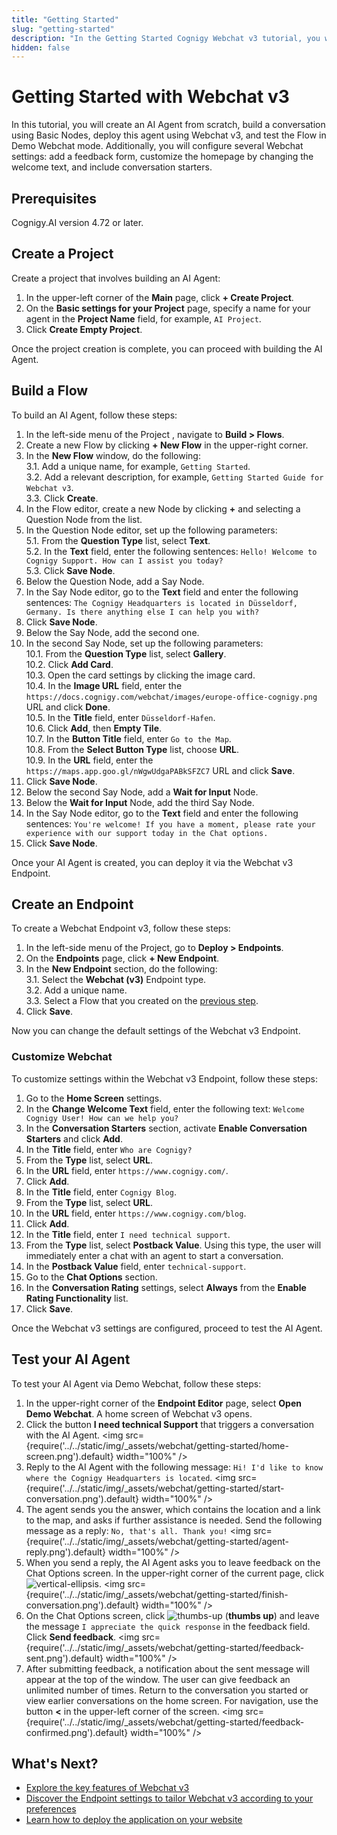 ```yaml
---
title: "Getting Started"
slug: "getting-started"
description: "In the Getting Started Cognigy Webchat v3 tutorial, you will create an AI Agent from scratch, build a conversation using Cognigy.AI Nodes, deploy this agent using Webchat v3, and test the Flow in Demo Webchat mode."
hidden: false
---
```


# Getting Started with Webchat v3

In this tutorial, you will create an AI Agent from scratch, build a conversation using Basic Nodes, deploy this agent using Webchat v3, and test the Flow in Demo Webchat mode. Additionally, you will configure several Webchat settings: add a feedback form, customize the homepage by changing the welcome text, and include conversation starters.

## Prerequisites

Cognigy.AI version 4.72 or later.

## Create a Project

Create a project that involves building an AI Agent:

1. In the upper-left corner of the **Main** page, click **+ Create Project**.
2. On the **Basic settings for your Project** page, specify a name for your agent in the **Project Name** field, for example, `AI Project`.
3. Click **Create Empty Project**.

Once the project creation is complete, you can proceed with building the AI Agent.

## Build a Flow

To build an AI Agent, follow these steps:

1. In the left-side menu of the Project , navigate to **Build > Flows**.
2. Create a new Flow by clicking **+ New Flow** in the upper-right corner.
3. In the **New Flow** window, do the following:<br />
    3.1. Add a unique name, for example, `Getting Started`.<br />
    3.2. Add a relevant description, for example, `Getting Started Guide for Webchat v3`.<br />
    3.3. Click **Create**.<br />
4. In the Flow editor, create a new Node by clicking **+** and selecting a Question Node from the list.
5. In the Question Node editor, set up the following parameters:<br />
    5.1. From the **Question Type** list, select **Text**.<br />
    5.2. In the **Text** field, enter the following sentences: `Hello! Welcome to Cognigy Support. How can I assist you today?`<br />
    5.3. Click **Save Node**.<br />
6. Below the Question Node, add a Say Node.
7. In the Say Node editor, go to the **Text** field and enter the following sentences: `The Cognigy Headquarters is located in Düsseldorf, Germany. Is there anything else I can help you with?`
8. Click **Save Node**.
9. Below the Say Node, add the second one.
10. In the second Say Node, set up the following parameters:<br />
    10.1. From the **Question Type** list, select **Gallery**.<br />
    10.2. Click **Add Card**.<br />
    10.3. Open the card settings by clicking the image card.<br />
    10.4. In the **Image URL** field, enter the `https://docs.cognigy.com/webchat/images/europe-office-cognigy.png` URL and click **Done**.<br />
    10.5. In the **Title** field, enter `Düsseldorf-Hafen`.<br />
    10.6. Click **Add**, then **Empty Tile**.<br />
    10.7. In the **Button Title** field, enter `Go to the Map`.<br />
    10.8. From the **Select Button Type** list, choose **URL**.<br />
    10.9. In the **URL** field, enter the `https://maps.app.goo.gl/nWgwUdgaPABkSFZC7` URL and click **Save**.<br />
11. Click **Save Node**.
12. Below the second Say Node, add a **Wait for Input** Node.
13. Below the **Wait for Input** Node, add the third Say Node.
14. In the Say Node editor, go to the **Text** field and enter the following sentences: `You're welcome! If you have a moment, please rate your experience with our support today in the Chat options.`
15. Click **Save Node**.

Once your AI Agent is created, you can deploy it via the Webchat v3 Endpoint.

## Create an Endpoint

To create a Webchat Endpoint v3, follow these steps:

1. In the left-side menu of the Project, go to **Deploy > Endpoints**.
2. On the **Endpoints** page, click **+ New Endpoint**.
3. In the **New Endpoint** section, do the following:<br />
    3.1. Select the **Webchat (v3)** Endpoint type.<br />
    3.2. Add a unique name.<br />
    3.3. Select a Flow that you created on the [previous step](#build-a-flow).<br />
4. Click **Save**.

Now you can change the default settings of the Webchat v3 Endpoint.

### Customize Webchat

To customize settings within the Webchat v3 Endpoint, follow these steps:

1. Go to the **Home Screen** settings.
2. In the **Change Welcome Text** field, enter the following text: `Welcome Cognigy User! How can we help you?`
3. In the **Conversation Starters** section, activate **Enable Conversation Starters** and click **Add**.
4. In the **Title** field, enter `Who are Cognigy?`
5. From the **Type** list, select **URL**.
6. In the **URL** field, enter `https://www.cognigy.com/`.
7. Click **Add**.
8. In the **Title** field, enter `Cognigy Blog`.
9. From the **Type** list, select **URL**.
10. In the **URL** field, enter `https://www.cognigy.com/blog`. 
11. Click **Add**. 
12. In the **Title** field, enter `I need technical support`. 
13. From the **Type** list, select **Postback Value**. Using this type, the user will immediately enter a chat with an agent to start a conversation.
14. In the **Postback Value** field, enter `technical-support`. 
15. Go to the **Chat Options** section. 
16. In the **Conversation Rating** settings, select **Always** from the **Enable Rating Functionality** list. 
17. Click **Save**.

Once the Webchat v3 settings are configured, proceed to test the AI Agent.

## Test your AI Agent

To test your AI Agent via Demo Webchat, follow these steps:

1. In the upper-right corner of the **Endpoint Editor** page, select **Open Demo Webchat**. A home screen of Webchat v3 opens. 
2. Click the button **I need technical Support** that triggers a conversation with the AI Agent.
    <img src={require('../../static/img/_assets/webchat/getting-started/home-screen.png').default} width="100%" />
3. Reply to the AI Agent with the following message: `Hi! I'd like to know where the Cognigy Headquarters is located`.
   <img src={require('../../static/img/_assets/webchat/getting-started/start-conversation.png').default} width="100%" />
4. The agent sends you the answer, which contains the location and a link to the map, and asks if further assistance is needed. Send the following message as a reply: `No, that's all. Thank you!`
   <img src={require('../../static/img/_assets/webchat/getting-started/agent-reply.png').default} width="100%" />
5. When you send a reply, the AI Agent asks you to leave feedback on the Chat Options screen. In the upper-right corner of the current page, click ![vertical-ellipsis](../../static/img/_assets/icons/vertical-ellipsis.svg).
   <img src={require('../../static/img/_assets/webchat/getting-started/finish-conversation.png').default} width="100%" />
6. On the Chat Options screen, click ![thumbs-up](../../static/img/_assets/icons/thumbs-up.svg) (**thumbs up**) and leave the message `I appreciate the quick response` in the feedback field. Click **Send feedback**.
   <img src={require('../../static/img/_assets/webchat/getting-started/feedback-sent.png').default} width="100%" />
7. After submitting feedback, a notification about the sent message will appear at the top of the window. The user can give feedback an unlimited number of times. Return to the conversation you started or view earlier conversations on the home screen. For navigation, use the button **\<** in the upper-left corner of the screen.
   <img src={require('../../static/img/_assets/webchat/getting-started/feedback-confirmed.png').default} width="100%" />

## What's Next?

- [Explore the key features of Webchat v3](v3/features.mdx)
- [Discover the Endpoint settings to tailor Webchat v3 according to your preferences](v3/configuration.mdx)
- [Learn how to deploy the application on your website](v3/embedding.mdx)